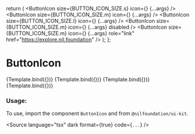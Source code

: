 
<Meta title="Form/ButtonIcon" component={ButtonIcon} />

  return (
    <StoriesLayout color="#141414">
      <ButtonIcon size={BUTTON_ICON_SIZE.s} icon={<HeartIcon />} {...args} />
      <ButtonIcon size={BUTTON_ICON_SIZE.m} icon={<HeartIcon />} {...args} />
      <ButtonIcon size={BUTTON_ICON_SIZE.l} icon={<HeartIcon />} {...args} />
      <ButtonIcon size={BUTTON_ICON_SIZE.m} icon={<HeartIcon />} {...args} disabled />
      <ButtonIcon
        size={BUTTON_ICON_SIZE.m}
        icon={<HeartIcon />}
        {...args}
        role="link"
        href="https://explore.nil.foundation"
      />
    </StoriesLayout>
  );
};

# ButtonIcon

<Canvas isColumn>
  <Story
    name="Primary"
    args={{ kind: BUTTON_ICON_KIND.primary }}
    parameters={getFigmaParameters(
      "https://www.figma.com/file/YjE625ScDMf2ILjWB1sTMc/System?type=design&node-id=232-213837&mode=design&t=XhBpCIs1qM5XGz0i-0"
    )}
  >
    {Template.bind({})}
  </Story>
  <Story
    name="Secondary"
    args={{ kind: BUTTON_ICON_KIND.secondary }}
    parameters={getFigmaParameters(
      "https://www.figma.com/file/YjE625ScDMf2ILjWB1sTMc/System?type=design&node-id=232-213837&mode=design&t=XhBpCIs1qM5XGz0i-0"
    )}
  >
    {Template.bind({})}
  </Story>
  <Story
    name="Tertiary"
    args={{ kind: BUTTON_ICON_KIND.tertiar }}
    parameters={getFigmaParameters(
      "https://www.figma.com/file/YjE625ScDMf2ILjWB1sTMc/System?type=design&node-id=232-213837&mode=design&t=XhBpCIs1qM5XGz0i-0"
    )}
  >
    {Template.bind({})}
  </Story>
  <Story
    name="Danger"
    args={{ kind: BUTTON_ICON_KIND.danger }}
    parameters={getFigmaParameters(
      "https://www.figma.com/file/YjE625ScDMf2ILjWB1sTMc/System?type=design&node-id=232-213837&mode=design&t=XhBpCIs1qM5XGz0i-0"
    )}
  >
    {Template.bind({})}
  </Story>
</Canvas>

<ArgsTable of={ButtonIcon} />

### Usage:

To use, import the component `ButtonIcon` and from `@nilfoundation/ui-kit`.

<Source
  language="tsx"
  dark
  format={true}
  code={`
         ...
  `}
/>

